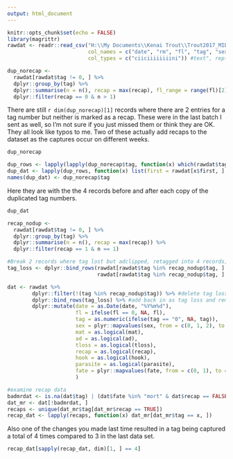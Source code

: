 ```yaml
---
output: html_document
---
```


```r
knitr::opts_chunk$set(echo = FALSE)
library(magrittr)
rawdat <- readr::read_csv("H:\\My Documents\\Kenai Trout\\Trout2017_MIDDLE RIVER_dec12.csv",
                          col_names = c("date", "rm", "fl", "tag", "sex", "mat", "ad", "tloss", "recap", "hook", "parasite", "fate", "temp", "tl"),
                          col_types = c("ciiciiiiiiiini")) #text", rep("numeric", 2), "text",  rep("numeric", 10)))

dup_norecap <-
  rawdat[rawdat$tag != 0, ] %>%
  dplyr::group_by(tag) %>%
  dplyr::summarise(n = n(), recap = max(recap), fl_range = range(fl)[2] - range(fl)[1]) %>%
  dplyr::filter(recap == 0 & n > 1)
```

There are still `r dim(dup_norecap)[1]` records where there are 2 entries for a tag number but neither is marked as a recap.  These were in the last batch I sent as well, so I’m not sure if you just missed them or think they are OK.  They all look like typos to me. Two of these actually add recaps to the dataset as the captures occur on different weeks.
```r
dup_norecap

dup_rows <- lapply(lapply(dup_norecap$tag, function(x) which(rawdat$tag == x)), function(x) list(first = c((x[1]-4):(x[1]+4)), second = c((x[2]-4):(x[2]+4))))
dup_dat <- lapply(dup_rows, function(x) list(first = rawdat[x$first, ], second = rawdat[x$second, ]))
names(dup_dat) <- dup_norecap$tag
```

Here they are with the the 4 records before and after each copy of the duplicated tag numbers.
```r
dup_dat

recap_nodup <-
  rawdat[rawdat$tag != 0, ] %>%
  dplyr::group_by(tag) %>%
  dplyr::summarise(n = n(), recap = max(recap)) %>%
  dplyr::filter(recap == 1 & n == 1)

#Break 2 records where tag lost but adclipped, retagged into 4 records, one for the recap and one for the new tagging event.
tag_loss <- dplyr::bind_rows(rawdat[rawdat$tag %in% recap_nodup$tag, ] %>% dplyr::mutate(tag = NA),
                             rawdat[rawdat$tag %in% recap_nodup$tag, ] %>% dplyr::mutate(tloss = 0, recap = 0))

dat <- rawdat %>%
        dplyr::filter(!(tag %in% recap_nodup$tag)) %>% #delete tag loss records
        dplyr::bind_rows(tag_loss) %>% #add back in as tag loss and remarked fish
        dplyr::mutate(date = as.Date(date, "%Y%m%d"),
                      fl = ifelse(fl == 0, NA, fl),
                      tag = as.numeric(ifelse(tag == "0", NA, tag)),
                      sex = plyr::mapvalues(sex, from = c(0, 1, 2), to = c("U", "M", "F")),
                      mat = as.logical(mat),
                      ad = as.logical(ad),
                      tloss = as.logical(tloss),
                      recap = as.logical(recap),
                      hook = as.logical(hook),
                      parasite = as.logical(parasite),
                      fate = plyr::mapvalues(fate, from = c(0, 1), to = c("rel", "mort"))
                      )

#examine recap data
badmrdat <- is.na(dat$tag) | (dat$fate %in% "mort" & dat$recap == FALSE) # not usable in CH
dat_mr <- dat[!badmrdat, ]
recaps <- unique(dat_mr$tag[dat_mr$recap == TRUE])
recap_dat <- lapply(recaps, function(x) dat_mr[dat_mr$tag == x, ])
```

Also one of the changes you made last time resulted in a tag being captured a total of 4 times compared to 3 in the last data set.
```r
recap_dat[sapply(recap_dat, dim)[1, ] == 4]

```
